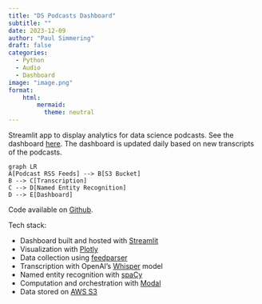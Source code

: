 ```yaml
---
title: "DS Podcasts Dashboard"
subtitle: ""
date: 2023-12-09
author: "Paul Simmering"
draft: false
categories:
  - Python
  - Audio
  - Dashboard
image: "image.png"
format:
    html:
        mermaid: 
          theme: neutral
---
```


Streamlit app to display analytics for data science podcasts. See the dashboard [here](https://dspodcasts.streamlit.app/). The dashboard is updated daily based on new transcripts of the podcasts.

```mermaid
graph LR
A[Podcast RSS Feeds] --> B[S3 Bucket]
B --> C[Transcription]
C --> D[Named Entity Recognition]
D --> E[Dashboard]
```

Code available on [Github](https://github.com/psimm/podcasts_analysis).

Tech stack:

- Dashboard built and hosted with [Streamlit](https://streamlit.io)
- Visualization with [Plotly](https://plotly.com)
- Data collection using [feedparser](https://github.com/kurtmckee/feedparser)
- Transcription with OpenAI's [Whisper](https://huggingface.co/spaces/openai/whisper) model
- Named entity recognition with [spaCy](https://spacy.io)
- Computation and orchestration with [Modal](https://modal.com)
- Data stored on [AWS S3](https://aws.amazon.com/s3/)
